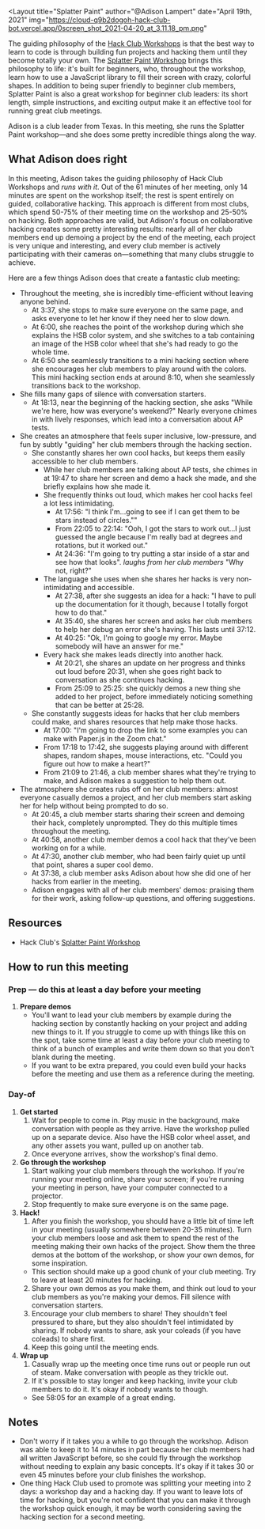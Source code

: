 
<Layout
title="Splatter Paint"
author="@Adison Lampert"
date="April 19th, 2021"
img="https://cloud-q9b2dogoh-hack-club-bot.vercel.app/0screen_shot_2021-04-20_at_3.11.18_pm.png"
>

<YouTubeEmbed url="https://youtu.be/qZlnrwpN5G8" />

The guiding philosophy of the [Hack Club Workshops](https://workshops.hackclub.com) is that the best way to learn to code is through building fun projects and hacking them until they become totally your own. The [Splatter Paint Workshop](https://workshops.hackclub.com/splatter_paint) brings this philosophy to life: it's built for beginners, who, throughout the workshop, learn how to use a JavaScript library to fill their screen with crazy, colorful shapes. In addition to being super friendly to beginner club members, Splatter Paint is also a great workshop for beginner club leaders: its short length, simple instructions, and exciting output make it an effective tool for running great club meetings.

Adison is a club leader from Texas. In this meeting, she runs the Splatter Paint workshop—and she does some pretty incredible things along the way.

## What Adison does right

In this meeting, Adison takes the guiding philosophy of Hack Club Workshops and *runs with it*. Out of the 61 minutes of her meeting, only 14 minutes are spent on the workshop itself; the rest is spent entirely on guided, collaborative hacking. This approach is different from most clubs, which spend 50-75% of their meeting time on the workshop and 25-50% on hacking. Both approaches are valid, but Adison's focus on collaborative hacking creates some pretty interesting results: nearly all of her club members end up demoing a project by the end of the meeting, each project is very unique and interesting, and every club member is actively participating with their cameras on—something that many clubs struggle to achieve.

Here are a few things Adison does that create a fantastic club meeting:

- Throughout the meeting, she is incredibly time-efficient without leaving anyone behind.
  - At <Timestamp>3:37</Timestamp>, she stops to make sure everyone on the same page, and asks everyone to let her know if they need her to slow down.
  - At <Timestamp>6:00</Timestamp>, she reaches the point of the workshop during which she explains the HSB color system, and she switches to a tab containing an image of the HSB color wheel that she's had ready to go the whole time.
  - At <Timestamp>6:50</Timestamp> she seamlessly transitions to a mini hacking section where she encourages her club members to play around with the colors. This mini hacking section ends at around <Timestamp>8:10</Timestamp>, when she seamlessly transitions back to the workshop.
- She fills many gaps of silence with conversation starters.
  - At <Timestamp>18:13</Timestamp>, near the beginning of the hacking section, she asks "While we're here, how was everyone's weekend?" Nearly everyone chimes in with lively responses, which lead into a conversation about AP tests.
- She creates an atmosphere that feels super inclusive, low-pressure, and fun by subtly "guiding" her club members through the hacking section.
  - She constantly shares her own cool hacks, but keeps them easily accessible to her club members.
    - While her club members are talking about AP tests, she chimes in at <Timestamp>19:47</Timestamp> to share her screen and demo a hack she made, and she briefly explains how she made it.
    - She frequently thinks out loud, which makes her cool hacks feel a lot less intimidating.
      - At <Timestamp>17:56</Timestamp>: "I think I'm...going to see if I can get them to be stars instead of circles.""
      - From <Timestamp>22:05</Timestamp> to <Timestamp>22:14</Timestamp>: "Ooh, I got the stars to work out...I just guessed the angle because I'm really bad at degrees and rotations, but it worked out."
      - At <Timestamp>24:36</Timestamp>: "I'm going to try putting a star inside of a star and see how that looks". *laughs from her club members* "Why not, right?"
    - The language she uses when she shares her hacks is very non-intimidating and accessible.
      - At <Timestamp>27:38</Timestamp>, after she suggests an idea for a hack: "I have to pull up the documentation for it though, because I totally forgot how to do that."
      - At <Timestamp>35:40</Timestamp>, she shares her screen and asks her club members to help her debug an error she's having. This lasts until <Timestamp>37:12</Timestamp>.
      - At <Timestamp>40:25</Timestamp>: "Ok, I'm going to google my error. Maybe somebody will have an answer for me."
    - Every hack she makes leads directly into another hack.
      - At <Timestamp>20:21</Timestamp>, she shares an update on her progress and thinks out loud before <Timestamp>20:31</Timestamp>, when she goes right back to conversation as she continues hacking.
      - From <Timestamp>25:09</Timestamp> to <Timestamp>25:25</Timestamp>: she quickly demos a new thing she added to her project, before immediately noticing something that can be better at <Timestamp>25:28</Timestamp>.
  - She constantly suggests ideas for hacks that her club members could make, and shares resources that help make those hacks.
    - At <Timestamp>17:00</Timestamp>: "I'm going to drop the link to some examples you can make with Paper.js in the Zoom chat."
    - From <Timestamp>17:18</Timestamp> to <Timestamp>17:42</Timestamp>, she suggests playing around with different shapes, random shapes, mouse interactions, etc. "Could you figure out how to make a heart?"
    - From <Timestamp>21:09</Timestamp> to <Timestamp>21:46</Timestamp>, a club member shares what they're trying to make, and Adison makes a suggestion to help them out.
- The atmosphere she creates rubs off on her club members: almost everyone casually demos a project, and her club members start asking her for help without being prompted to do so.
  - At <Timestamp>20:45</Timestamp>, a club member starts sharing their screen and demoing their hack, completely unprompted. They do this multiple times throughout the meeting.
  - At <Timestamp>40:58</Timestamp>, another club member demos a cool hack that they've been working on for a while.
  - At <Timestamp>47:30</Timestamp>, another club member, who had been fairly quiet up until that point, shares a super cool demo.
  - At <Timestamp>37:38</Timestamp>, a club member asks Adison about how she did one of her hacks from earlier in the meeting.
  - Adison engages with all of her club members' demos: praising them for their work, asking follow-up questions, and offering suggestions.

## Resources

- Hack Club's [Splatter Paint Workshop](https://workshops.hackclub.com/splatter_paint)

## How to run this meeting

### Prep — do this at least a day before your meeting

1. **Prepare demos**
   - You'll want to lead your club members by example during the hacking section by constantly hacking on your project and adding new things to it. If you struggle to come up with things like this on the spot, take some time at least a day before your club meeting to think of a bunch of examples and write them down so that you don't blank during the meeting.
   - If you want to be extra prepared, you could even build your hacks before the meeting and use them as a reference during the meeting.

### Day-of

1. **Get started**
   1. Wait for people to come in. Play music in the background, make conversation with people as they arrive. Have the workshop pulled up on a separate device. Also have the HSB color wheel asset, and any other assets you want, pulled up on another tab.
   2. Once everyone arrives, show the workshop's final demo.
2. **Go through the workshop**
   1. Start walking your club members through the workshop. If you're running your meeting online, share your screen; if you're running your meeting in person, have your computer connected to a projector.
   2. Stop frequently to make sure everyone is on the same page.
3. **Hack!**
   1. After you finish the workshop, you should have a little bit of time left in your meeting (usually somewhere between 20-35 minutes). Turn your club members loose and ask them to spend the rest of the meeting making their own hacks of the project. Show them the three demos at the bottom of the workshop, or show your own demos, for some inspiration.
     - This section should make up a good chunk of your club meeting. Try to leave at least 20 minutes for hacking.
   2. Share your own demos as you make them, and think out loud to your club members as you're making your demos. Fill silence with conversation starters.
   3. Encourage your club members to share! They shouldn't feel pressured to share, but they also shouldn't feel intimidated by sharing. If nobody wants to share, ask your coleads (if you have coleads) to share first.
   4. Keep this going until the meeting ends.
4. **Wrap up**
   1. Casually wrap up the meeting once time runs out or people run out of steam. Make conversation with people as they trickle out.
   2. If it's possible to stay longer and keep hacking, invite your club members to do it. It's okay if nobody wants to though.
     - See <Timestamp>58:05</Timestamp> for an example of a great ending.

## Notes

- Don't worry if it takes you a while to go through the workshop. Adison was able to keep it to 14 minutes in part because her club members had all written JavaScript before, so she could fly through the workshop without needing to explain any basic concepts. It's okay if it takes 30 or even 45 minutes before your club finishes the workshop.
- One thing Hack Club used to promote was splitting your meeting into 2 days: a workshop day and a hacking day. If you want to leave lots of time for hacking, but you're not confident that you can make it through the workshop quick enough, it may be worth considering saving the hacking section for a second meeting.

</Layout>